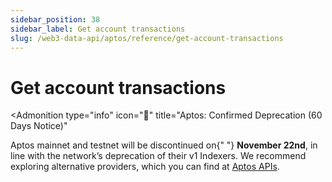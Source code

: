 ```yaml
---
sidebar_position: 38
sidebar_label: Get account transactions
slug: /web3-data-api/aptos/reference/get-account-transactions
---
```



# Get account transactions


<Admonition
  type="info"
  icon="🚨"
  title="Aptos: Confirmed Deprecation (60 Days Notice)"
>
  <p>
    Aptos mainnet and testnet will be discontinued on{" "}
    <strong>November 22nd</strong>, in line with the network’s deprecation of
    their v1 Indexers. We recommend exploring alternative providers, which you
    can find at <a href="https://aptos.dev/en/build/apis">Aptos APIs</a>.
  </p>
</Admonition>
<ApiReference {...config["aptos-web3"].getAccountTransactions} />
